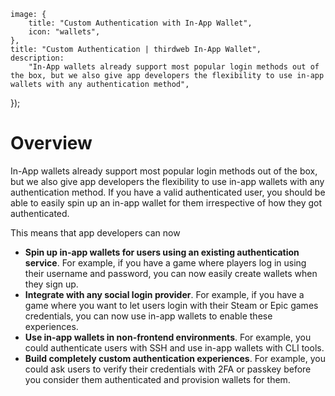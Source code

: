 
	image: {
		title: "Custom Authentication with In-App Wallet",
		icon: "wallets",
	},
	title: "Custom Authentication | thirdweb In-App Wallet",
	description:
		"In-App wallets already support most popular login methods out of the box, but we also give app developers the flexibility to use in-app wallets with any authentication method",
});

# Overview

In-App wallets already support most popular login methods out of the box, but we also give app developers the flexibility to use
in-app wallets with any authentication method. If you have a valid authenticated user, you should be able to easily spin up an
in-app wallet for them irrespective of how they got authenticated.

<DocImage src={EWSpeedRacer} />

This means that app developers can now

- **Spin up in-app wallets for users using an existing authentication service**. For example, if you have a game where players log in using their username and password, you can now easily create wallets when they sign up.
- **Integrate with any social login provider**. For example, if you have a game where you want to let users login with their Steam or Epic games credentials, you can now use in-app wallets to enable these experiences.
- **Use in-app wallets in non-frontend environments**. For example, you could authenticate users with SSH and use in-app wallets with CLI tools.
- **Build completely custom authentication experiences**. For example, you could ask users to verify their credentials with 2FA or passkey before you consider them authenticated and provision wallets for them.
